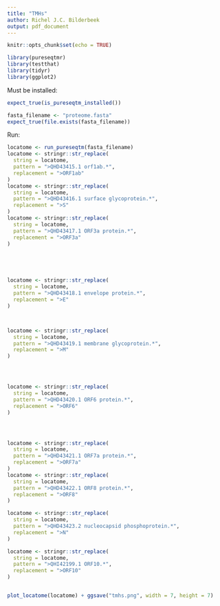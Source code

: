 ```yaml
---
title: "TMHs"
author: Richel J.C. Bilderbeek
output: pdf_document
---
```


```r
knitr::opts_chunk$set(echo = TRUE)
```

```r
library(pureseqtmr)
library(testthat)
library(tidyr)
library(ggplot2)
```

Must be installed:

```r
expect_true(is_pureseqtm_installed())
```


```r
fasta_filename <- "proteome.fasta"
expect_true(file.exists(fasta_filename))
```

Run:

```r
locatome <- run_pureseqtm(fasta_filename)
locatome <- stringr::str_replace(
  string = locatome, 
  pattern = ">QHD43415.1 orf1ab.*", 
  replacement = ">ORF1ab"
)
locatome <- stringr::str_replace(
  string = locatome, 
  pattern = ">QHD43416.1 surface glycoprotein.*", 
  replacement = ">S"
)
locatome <- stringr::str_replace(
  string = locatome, 
  pattern = ">QHD43417.1 ORF3a protein.*", 
  replacement = ">ORF3a"
)





locatome <- stringr::str_replace(
  string = locatome, 
  pattern = ">QHD43418.1 envelope protein.*", 
  replacement = ">E"
)



locatome <- stringr::str_replace(
  string = locatome, 
  pattern = ">QHD43419.1 membrane glycoprotein.*", 
  replacement = ">M"
)




locatome <- stringr::str_replace(
  string = locatome, 
  pattern = ">QHD43420.1 ORF6 protein.*", 
  replacement = ">ORF6"
)




locatome <- stringr::str_replace(
  string = locatome, 
  pattern = ">QHD43421.1 ORF7a protein.*", 
  replacement = ">ORF7a"
)
locatome <- stringr::str_replace(
  string = locatome, 
  pattern = ">QHD43422.1 ORF8 protein.*", 
  replacement = ">ORF8"
)

locatome <- stringr::str_replace(
  string = locatome, 
  pattern = ">QHD43423.2 nucleocapsid phosphoprotein.*", 
  replacement = ">N"
)

locatome <- stringr::str_replace(
  string = locatome, 
  pattern = ">QHI42199.1 ORF10.*", 
  replacement = ">ORF10"
)


plot_locatome(locatome) + ggsave("tmhs.png", width = 7, height = 7)
```
